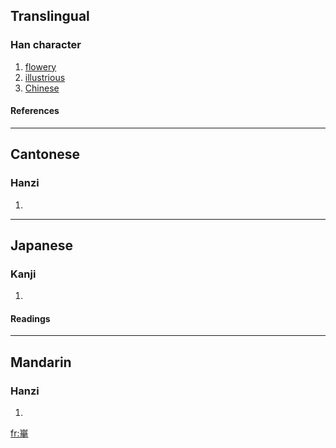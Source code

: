 {{see|華}}

==Translingual==
===Han character===
{{Han char|rn=46|rad=山|as=08|sn=11|four=2250<sub>4</sub>|canj=山一廿十 (UMTJ)}}
# [[flowery]]
# [[illustrious]]
# [[Chinese]]
====References====
{{Han ref|kx=0313.100|dkj=08161|dj=0614.070|hdz=10777.020|uh=5D0B|ud=23819|bh=D4F5|bd=54517}}
----
==Cantonese==
===Hanzi===
{{yue-hanzi|jyut=|y=wa4}}
# {{defn|Cantonese}}
----
==Japanese==
===Kanji===
{{ja-kanji|grade=|rs=山08}}
# {{defn|Japanese}} 
====Readings====
{{ja-readings|on=[[か]] (ka)|kun=}}
----
==Mandarin==
===Hanzi===
{{cmn-hanzi|pin=[[huá]] (hua2)|wg=hua<sup>2</sup>}}
# {{defn|Mandarin}}

[[fr:崋]]